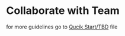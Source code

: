 # Collaborate with Team

for more guidelines go to [Qucik Start/TBD](/docs/quickstart/quick_tbd) file
